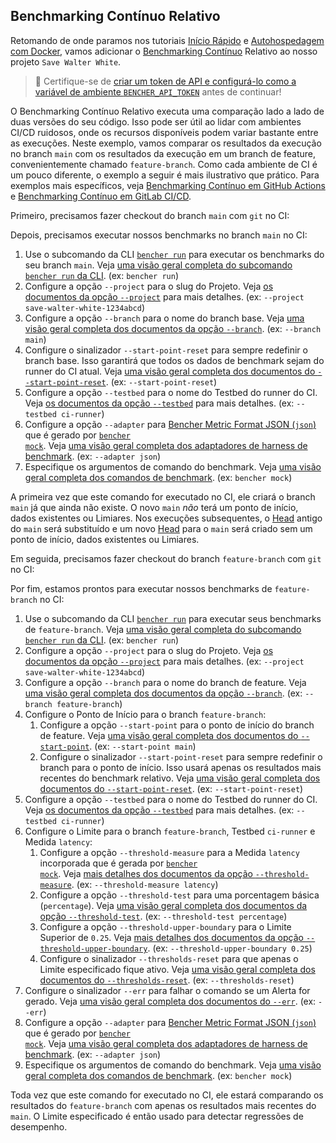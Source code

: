 
## Benchmarking Contínuo Relativo

Retomando de onde paramos nos tutoriais
[Início Rápido][quick start] e [Autohospedagem com Docker][docker self-hosted],
vamos adicionar o [Benchmarking Contínuo][continuous benchmarking] Relativo ao nosso projeto `Save Walter White`.

> 🐰 Certifique-se de
> [criar um token de API e configurá-lo como a variável de ambiente `BENCHER_API_TOKEN`][create an api token]
> antes de continuar!

[quick start]: /pt/docs/tutorial/quick-start/
[docker self-hosted]: /pt/docs/tutorial/docker/
[continuous benchmarking]: /pt/docs/explanation/continuous-benchmarking/
[create an api token]: /pt/docs/tutorial/quick-start/#create-an-api-token

O Benchmarking Contínuo Relativo executa uma comparação lado a lado de duas versões do seu código.
Isso pode ser útil ao lidar com ambientes CI/CD ruidosos,
onde os recursos disponíveis podem variar bastante entre as execuções.
Neste exemplo, vamos comparar os resultados da execução no branch `main`
com os resultados da execução em um branch de feature, convenientemente chamado `feature-branch`.
Como cada ambiente de CI é um pouco diferente,
o exemplo a seguir é mais ilustrativo que prático.
Para exemplos mais específicos, veja [Benchmarking Contínuo em GitHub Actions][github actions]
e [Benchmarking Contínuo em GitLab CI/CD][gitlab ci/cd].

[github actions]: /pt/docs/how-to/github-actions/
[gitlab ci/cd]: /pt/docs/how-to/gitlab-ci-cd/

Primeiro, precisamos fazer checkout do branch `main` com `git` no CI:

<GitCheckoutMain />

Depois, precisamos executar nossos benchmarks no branch `main` no CI:

<RunMainRelative />

1. Use o subcomando da CLI <code><a href="/pt/docs/explanation/bencher-run/">bencher run</a></code>
   para executar os benchmarks do seu branch `main`.
   Veja [uma visão geral completa do subcomando `bencher run` da CLI][bencher run].
   (ex: `bencher run`)
2. Configure a opção `--project` para o slug do Projeto.
   Veja [os documentos da opção `--project`][project option] para mais detalhes.
   (ex: `--project save-walter-white-1234abcd`)
3. Configure a opção `--branch` para o nome do branch base.
   Veja [uma visão geral completa dos documentos da opção `--branch`][branch option].
   (ex: `--branch main`)
4. Configure o sinalizador `--start-point-reset` para sempre redefinir o branch base.
   Isso garantirá que todos os dados de benchmark sejam do runner do CI atual.
   Veja [uma visão geral completa dos documentos do `--start-point-reset`][start point reset].
   (ex: `--start-point-reset`)
5. Configure a opção `--testbed` para o nome do Testbed do runner do CI.
   Veja [os documentos da opção `--testbed`][testbed option] para mais detalhes.
   (ex: `--testbed ci-runner`)
6. Configure a opção `--adapter` para [Bencher Metric Format JSON (`json`)][bmf] que é gerado por <code><a href="/pt/docs/reference/bencher-metric-format/#bencher-mock">bencher mock</a></code>.
   Veja [uma visão geral completa dos adaptadores de harness de benchmark][adapter json].
   (ex: `--adapter json`)
7. Especifique os argumentos de comando do benchmark.
    Veja [uma visão geral completa dos comandos de benchmark][command argument].
    (ex: `bencher mock`)

A primeira vez que este comando for executado no CI,
ele criará o branch `main` já que ainda não existe.
O novo `main` _não_ terá um ponto de início, dados existentes ou Limiares.
Nos execuções subsequentes, o [Head][head] antigo do `main` será substituído
e um novo [Head][head] para o `main` será criado sem um ponto de início, dados existentes ou Limiares.

[bencher run]: /pt/docs/explanation/bencher-run/
[project option]: /pt/docs/explanation/bencher-run/#--project-project
[branch option]: /pt/docs/explanation/branch-selection/#--branch-branch
[start point reset]: /pt/docs/explanation/branch-selection/#--start-point-reset
[testbed option]: /pt/docs/explanation/bencher-run/#--testbed-testbed
[bmf]: /pt/docs/reference/bencher-metric-format/
[adapter json]: /pt/docs/explanation/adapters/#-json
[command argument]: /pt/docs/explanation/bencher-run/#benchmark-command
[head]: /pt/docs/explanation/benchmarking/#head

Em seguida, precisamos fazer checkout do branch `feature-branch` com `git` no CI:

<GitCheckoutFeature />

Por fim, estamos prontos para executar nossos benchmarks de `feature-branch` no CI:

<RunFeatureRelative />

1. Use o subcomando da CLI <code><a href="/pt/docs/explanation/bencher-run/">bencher run</a></code>
   para executar seus benchmarks de `feature-branch`.
   Veja [uma visão geral completa do subcomando `bencher run` da CLI][bencher run].
   (ex: `bencher run`)
2. Configure a opção `--project` para o slug do Projeto.
   Veja [os documentos da opção `--project`][project option] para mais detalhes.
   (ex: `--project save-walter-white-1234abcd`)
3. Configure a opção `--branch` para o nome do branch de feature.
   Veja [uma visão geral completa dos documentos da opção `--branch`][branch option].
   (ex: `--branch feature-branch`)
4. Configure o Ponto de Início para o branch `feature-branch`:
   1. Configure a opção `--start-point` para o ponto de início do branch de feature.
   Veja [uma visão geral completa dos documentos do `--start-point`][start point].
   (ex: `--start-point main`)
   2. Configure o sinalizador `--start-point-reset` para sempre redefinir o branch para o ponto de início.
   Isso usará apenas os resultados mais recentes do benchmark relativo.
   Veja [uma visão geral completa dos documentos do `--start-point-reset`][start point reset].
   (ex: `--start-point-reset`)
5. Configure a opção `--testbed` para o nome do Testbed do runner do CI.
   Veja [os documentos da opção `--testbed`][testbed option] para mais detalhes.
   (ex: `--testbed ci-runner`)
6. Configure o Limite para o branch `feature-branch`, Testbed `ci-runner` e Medida `latency`:
   1. Configure a opção `--threshold-measure` para a Medida `latency` incorporada que é gerada por <code><a href="/pt/docs/reference/bencher-metric-format/#bencher-mock">bencher mock</a></code>.
   Veja [mais detalhes dos documentos da opção `--threshold-measure`][threshold measure option].
   (ex: `--threshold-measure latency`)
   2. Configure a opção `--threshold-test` para uma porcentagem básica (`percentage`).
   Veja [uma visão geral completa dos documentos da opção `--threshold-test`][threshold test option].
   (ex: `--threshold-test percentage`)
   3. Configure a opção `--threshold-upper-boundary` para o Limite Superior de `0.25`.
   Veja [mais detalhes dos documentos da opção `--threshold-upper-boundary`][threshold upper boundary].
   (ex: `--threshold-upper-boundary 0.25`)
   4. Configure o sinalizador `--thresholds-reset` para que apenas o Limite especificado fique ativo.
   Veja [uma visão geral completa dos documentos do `--thresholds-reset`][thresholds reset].
   (ex: `--thresholds-reset`)
7. Configure o sinalizador `--err` para falhar o comando se um Alerta for gerado.
   Veja [uma visão geral completa dos documentos do `--err`][alert err].
   (ex: `--err`)
8. Configure a opção `--adapter` para [Bencher Metric Format JSON (`json`)][bmf] que é gerado por <code><a href="/pt/docs/reference/bencher-metric-format/#bencher-mock">bencher mock</a></code>.
   Veja [uma visão geral completa dos adaptadores de harness de benchmark][adapter json].
   (ex: `--adapter json`)
9. Especifique os argumentos de comando do benchmark.
   Veja [uma visão geral completa dos comandos de benchmark][command argument].
   (ex: `bencher mock`)

Toda vez que este comando for executado no CI,
ele estará comparando os resultados do `feature-branch` com apenas os resultados mais recentes do `main`.
O Limite especificado é então usado para detectar regressões de desempenho.

[start point]: /pt/docs/explanation/branch-selection/#--start-point-branch
[start point reset]: /pt/docs/explanation/branch-selection/#--start-point-reset
[threshold measure option]: /pt/docs/explanation/thresholds/#--threshold-measure-measure
[threshold test option]: /pt/docs/explanation/thresholds/#--threshold-test-test
[threshold upper boundary]: /pt/docs/explanation/thresholds/#--threshold-upper-boundary-boundary
[thresholds reset]: /pt/docs/explanation/thresholds/#--thresholds-reset
[alert err]: /pt/docs/explanation/thresholds/#--err
